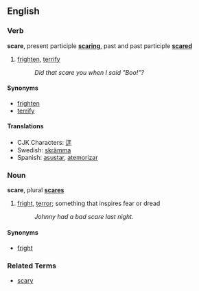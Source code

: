 ==English==
===Verb===
'''scare''', present participle '''[[scaring]]''', past and past participle '''[[scared]]'''

# [[frighten]], [[terrify]]
#: ''Did that scare you when I said "Boo!"?''

====Synonyms====
*[[frighten]]
*[[terrify]]

====Translations====
*CJK Characters: [[迋]]
*Swedish: [[skrämma]]
*Spanish: [[asustar]], [[atemorizar]]

===Noun===
'''scare''', plural '''[[scares]]'''

# [[fright]], [[terror]]; something that inspires fear or dread
#: ''Johnny had a bad scare last night.''

====Synonyms====
*[[fright]]

===Related Terms===
*[[scary]]